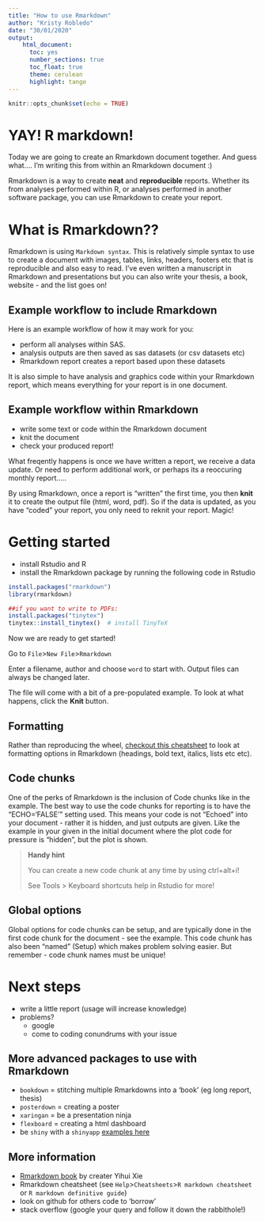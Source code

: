 ```yaml
---
title: "How to use Rmarkdown"
author: "Kristy Robledo"
date: "30/01/2020"
output: 
    html_document:
      toc: yes
      number_sections: true
      toc_float: true
      theme: cerulean
      highlight: tango
---
```


```r
knitr::opts_chunk$set(echo = TRUE)
```

# YAY! R markdown!

Today we are going to create an Rmarkdown document together. And guess what.... I'm writing this from within an Rmarkdown document :)

Rmarkdown is a way to create **neat** and **reproducible** reports. Whether its from analyses performed within R, or analyses performed in another software package, you can use Rmarkdown to create your report. 

# What is Rmarkdown??

Rmarkdown is using `Markdown syntax`. This is relatively simple syntax to use to create a document with images, tables, links, headers, footers etc that is reproducible and also easy to read. I've even written a manuscript in Rmarkdown and presentations but you can also write your thesis, a book, website - and the list goes on! 

## Example workflow to include Rmarkdown

Here is an example workflow of how it may work for you:

- perform all analyses within SAS. 
- analysis outputs are then saved as sas datasets (or csv datasets etc)
- Rmarkdown report creates a report based upon these datasets

It is also simple to have analysis and graphics code within your Rmarkdown report, which means everything for your report is in one document.

## Example workflow within Rmarkdown

- write some text or code within the Rmarkdown document
- knit the document
- check your produced report!

What freqently happens is once we have written a report, we receive a data update. Or need to perform additional work, or perhaps its a reoccuring monthly report..... 

By using Rmarkdown, once a report is "written" the first time, you then **knit** it to create the output file (html, word, pdf). So if the data is updated, as you have "coded" your report, you only need to reknit your report. Magic!


# Getting started

- install Rstudio and R
- install the Rmarkdown package by running the following code in Rstudio

```r
install.packages("rmarkdown")
library(rmarkdown)

##if you want to write to PDFs:
install.packages("tinytex")
tinytex::install_tinytex()  # install TinyTeX
```

Now we are ready to get started!

Go to `File`>`New File`>`Rmarkdown`

Enter a filename, author and choose `word` to start with. Output files can always be changed later. 

The file will come with a bit of a pre-populated example. To look at what happens, click the **Knit** button. 

## Formatting 

Rather than reproducing the wheel, [checkout this cheatsheet](https://github.com/rstudio/cheatsheets/raw/master/rmarkdown-2.0.pdf) to look at formatting options in Rmarkdown (headings, bold text, italics, lists etc etc). 


## Code chunks

One of the perks of Rmarkdown is the inclusion of Code chunks like in the example. The best way to use the code chunks for reporting is to have the "ECHO='FALSE'" setting used. This means your code is not "Echoed" into your document - rather it is hidden, and just outputs are given. Like the example in your given in the initial document where the plot code for pressure is "hidden", but the plot is shown.

>**Handy hint** 
>
>You can create a new code chunk at any time by using ctrl+alt+i!
>
>See Tools > Keyboard shortcuts help in Rstudio for more!


## Global options

Global options for code chunks can be setup, and are typically done in the first code chunk for the document - see the example. This code chunk has also been "named" (Setup) which makes problem solving easier. But remember - code chunk names must be unique!

# Next steps

- write a little report (usage will increase knowledge)
- problems? 
   - google
   - come to coding conundrums with your issue 
   
## More advanced packages to use with Rmarkdown

- `bookdown` = stitching multiple Rmarkdowns into a 'book' (eg long report, thesis)
- `posterdown` = creating a poster
- `xaringan` = be a presentation ninja
- `flexboard` = creating a html dashboard
- be `shiny` with a `shinyapp` [examples here](https://shiny.rstudio.com/gallery/)

## More information

- [Rmarkdown book](https://bookdown.org/yihui/rmarkdown/) by creater Yihui Xie
- Rmarkdown cheatsheet (see `Help`>`Cheatsheets`>`R markdown cheatsheet` or `R markdown definitive guide`)
- look on github for others code to 'borrow'
- stack overflow (google your query and follow it down the rabbithole!)

